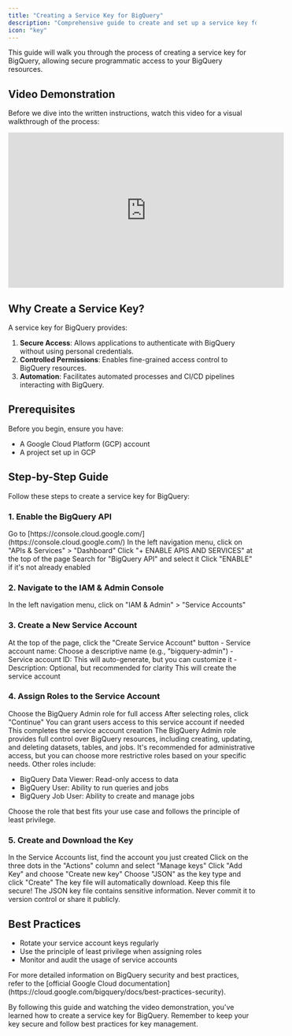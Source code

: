 ```yaml
---
title: "Creating a Service Key for BigQuery"
description: "Comprehensive guide to create and set up a service key for BigQuery access, including API activation and role explanation"
icon: "key"
---
```


<Note>
    This guide will walk you through the process of creating a service key for
    BigQuery, allowing secure programmatic access to your BigQuery resources.
</Note>

## Video Demonstration

Before we dive into the written instructions, watch this video for a visual walkthrough of the process:

<iframe
    width="560"
    height="315"
    src="https://www.youtube.com/embed/2sBaIuogxFE"
    title="YouTube video player"
    frameborder="0"
    allow="accelerometer; autoplay; clipboard-write; encrypted-media; gyroscope; picture-in-picture"
    allowfullscreen
></iframe>

## Why Create a Service Key?

A service key for BigQuery provides:

1. **Secure Access**: Allows applications to authenticate with BigQuery without using personal credentials.
2. **Controlled Permissions**: Enables fine-grained access control to BigQuery resources.
3. **Automation**: Facilitates automated processes and CI/CD pipelines interacting with BigQuery.

## Prerequisites

Before you begin, ensure you have:

-   A Google Cloud Platform (GCP) account
-   A project set up in GCP

## Step-by-Step Guide

Follow these steps to create a service key for BigQuery:

### 1. Enable the BigQuery API

<Steps>
    <Step title="Open Google Cloud Console">
        Go to
        [https://console.cloud.google.com/](https://console.cloud.google.com/)
    </Step>
    <Step title="Navigate to APIs & Services">
        In the left navigation menu, click on "APIs & Services" > "Dashboard"
    </Step>
    <Step title="Enable BigQuery API">
        Click "+ ENABLE APIS AND SERVICES" at the top of the page Search for
        "BigQuery API" and select it Click "ENABLE" if it's not already enabled
    </Step>
</Steps>

### 2. Navigate to the IAM & Admin Console

<Steps>
    <Step title="Access IAM & Admin">
        In the left navigation menu, click on "IAM & Admin" > "Service Accounts"
    </Step>
</Steps>

### 3. Create a New Service Account

<Steps>
    <Step title="Click 'Create Service Account'">
        At the top of the page, click the "Create Service Account" button
    </Step>
    <Step title="Enter Service Account Details">
        - Service account name: Choose a descriptive name (e.g.,
        "bigquery-admin") - Service account ID: This will auto-generate, but you
        can customize it - Description: Optional, but recommended for clarity
    </Step>
    <Step title="Click 'Create and Continue'">
        This will create the service account
    </Step>
</Steps>

### 4. Assign Roles to the Service Account

<Steps>
    <Step title="Select Roles">
        Choose the BigQuery Admin role for full access
    </Step>
    <Step title="Click 'Continue'">
        After selecting roles, click "Continue"
    </Step>
    <Step title="Grant User Access (Optional)">
        You can grant users access to this service account if needed
    </Step>
    <Step title="Click 'Done'">
        This completes the service account creation
    </Step>
</Steps>

<Info>
  The BigQuery Admin role provides full control over BigQuery resources, including creating, updating, and deleting datasets, tables, and jobs. It's recommended for administrative access, but you can choose more restrictive roles based on your specific needs. Other roles include:

-   BigQuery Data Viewer: Read-only access to data
-   BigQuery User: Ability to run queries and jobs
-   BigQuery Job User: Ability to create and manage jobs

Choose the role that best fits your use case and follows the principle of least privilege.

</Info>

### 5. Create and Download the Key

<Steps>
    <Step title="Find Your Service Account">
        In the Service Accounts list, find the account you just created
    </Step>
    <Step title="Access Key Management">
        Click on the three dots in the "Actions" column and select "Manage keys"
    </Step>
    <Step title="Add Key">Click "Add Key" and choose "Create new key"</Step>
    <Step title="Select Key Type">
        Choose "JSON" as the key type and click "Create"
    </Step>
    <Step title="Save the Key">
        The key file will automatically download. Keep this file secure!
    </Step>
</Steps>

<Warning>
    The JSON key file contains sensitive information. Never commit it to version
    control or share it publicly.
</Warning>

## Best Practices

-   Rotate your service account keys regularly
-   Use the principle of least privilege when assigning roles
-   Monitor and audit the usage of service accounts

<Info>
    For more detailed information on BigQuery security and best practices, refer
    to the [official Google Cloud
    documentation](https://cloud.google.com/bigquery/docs/best-practices-security).
</Info>

By following this guide and watching the video demonstration, you've learned how to create a service key for BigQuery. Remember to keep your key secure and follow best practices for key management.
